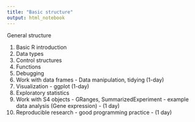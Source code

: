 ```yaml
---
title: "Basic structure"
output: html_notebook
---
```


General structure

1. Basic R introduction
2. Data types
3. Control structures
4. Functions
5. Debugging
7. Work with data frames - Data manipulation, tidying (1-day)
6. Visualization - ggplot (1-day)
8. Exploratory statistics 
9. Work with S4 objects - GRanges, SummarizedExperiment - example data analysis (Gene expression) - (1 day)
10. Reproducible research - good programming practice - (1 day)
